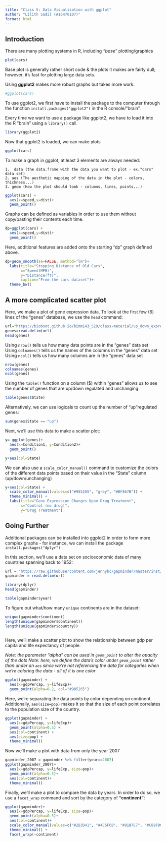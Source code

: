 ```yaml
---
title: "Class 5: Data Visualization with ggplot"
author: "Lilith Sadil (A16470107)"
format: html
---
```


## Introduction

There are many plotting systems in R, including *"base"* plotting/graphics

```r
plot(cars)
```

Base plot is generally rather short code & the plots it makes are fairly dull; however, it's fast for plotting large data sets.

Using **ggplot2** makes more robust graphs but takes more work.

```r
#ggplot(cars)
```

To use ggplot2, we first have to install the package to the computer through the function `install.packages("ggplot2")` in the R console/"brain".

Every time we want to use a package like ggplot2, we have to load it into the R "brain" using a `library()` call.

```r
library(ggplot2)
```

Now that ggplot2 is loaded, we can make plots

```r
ggplot(cars)
```

To make a graph in ggplot, at least 3 elements are always needed:

```         
1.  data (the data.frame with the data you want to plot - ex."cars" data set)
2. aes (The aesthetic mapping of the data in the plot - colors, thickness...) 
3. geom (How the plot should look - columns, lines, points...)
```

```r
ggplot(cars) +
  aes(x=speed,y=dist)+
  geom_point()
```

Graphs can be defined as variables in order to use them without copy/pasting their contents each time.

```r
dp=ggplot(cars) +
  aes(x=speed,y=dist)+
  geom_point()
```

Here, additional features are added onto the starting "dp" graph defined above.

```r
dp+geom_smooth(se=FALSE, method="lm")+
  labs(title="Stopping Distance of Old Cars",
       x="Speed(MPH)",
       y="Distance(ft)",
       caption="From the cars dataset")+
  theme_bw()
```

## A more complicated scatter plot

Here, we make a plot of gene expression data. To look at the first few (6) lines of the "genes" database, we use the `head` command:

```r
url="https://bioboot.github.io/bimm143_S20/class-material/up_down_expression.txt"
genes=read.delim(url)
head(genes)
```

Using `nrow()` tells us how many data points are in the "genes" data set Using `colnames()` tells us the names of the columns in the "genes" data set Using `ncol()` tells us how many columns are in the "genes" data set

```r
nrow(genes)
colnames(genes)
ncol(genes)
```

Using the `table()` function on a column (\$) within "genes" allows us to see the number of genes that are up/down regulated and unchanging

```r
table(genes$State)
```

Alternatively, we can use logicals to count up the number of "up"regulated genes:

```r
sum(genes$State == "up")
```

Next, we'll use this data to make a scatter plot:

```r
y= ggplot(genes)+
  aes(x=Condition1, y=Condition2)+
  geom_point()
```

```r
y+aes(col=State)
```

We can also use a `scale_color_manual()` command to customize the colors of the different data points based on their value in the "State" column (up/down/unchanging)

```r
y+aes(col=State) +
  scale_color_manual(values=c("#985265", "grey", "#BF867B")) +
  theme_minimal() +
  labs(title="Gene Expression Changes Upon Drug Treatment",
       x="Control (no drug)",
       y="Drug Treatment")
```

## Going Further

Additional packages can be installed into ggplot2 in order to form more complex graphs - for instance, we can install the package `install.packages("dplyr")`

In this section, we'll use a data set on socioeconomic data of many countries spanning back to 1952:

```r
url = "https://raw.githubusercontent.com/jennybc/gapminder/master/inst/extdata/gapminder.tsv"
gapminder = read.delim(url)
```

```r
library(dplyr)
head(gapminder)
```

```r
table(gapminder$year)
```

To figure out what/how many `unique` continents are in the dataset:

```r
unique(gapminder$continent)
length(unique(gapminder$continent))
length(unique(gapminder$country))
       
```

Here, we'll make a scatter plot to show the relationship between gdp per capita and life expectancy of people:

*Note: the parameter "alpha" can be used in `geom_point` to alter the opacity of the dots* *Note: here, we define the data's color under `geom_point` rather than under an `aes` since we're not referencing the data for categories when we're coloring the data - all of it is one color*

```r
ggplot(gapminder) +
  aes(x=gdpPercap, y=lifeExp)+
  geom_point(alpha=0.2, col="#985265")
```

Here, we're separating the data points by color depending on continent. Additionally, `aes(size=pop)` makes it so that the size of each point correlates to the population size of the country.

```r
ggplot(gapminder) +
  aes(x=gdpPercap, y=lifeExp)+
  geom_point(alpha=0.5) +
  aes(col=continent) +
  aes(size=pop) +
  theme_minimal()
```

Now we'll make a plot with data from only the year 2007

```r
gapminder_2007 = gapminder %>% filter(year==2007)
ggplot(gapminder_2007)+
  aes(x=gdpPercap, y=lifeExp, size=pop)+
  geom_point(alpha=0.5)+
  aes(col=continent)+
  theme_minimal()
```

Finally, we'll make a plot to compare the data by years. In order to do so, we use a `facet_wrap` command and sort by the category of **"continent"**:

```r
ggplot(gapminder)+
  aes(x=gdpPercap, y=lifeExp, size=pop)+
  geom_point(alpha=0.5)+
  aes(col=continent)+
  scale_color_manual(values=c("#2B3D41", "#4C5F6B", "#91B7C7", "#C89F9C", "#C97C5D")) +
  theme_minimal() +
  facet_wrap(~continent)
```
